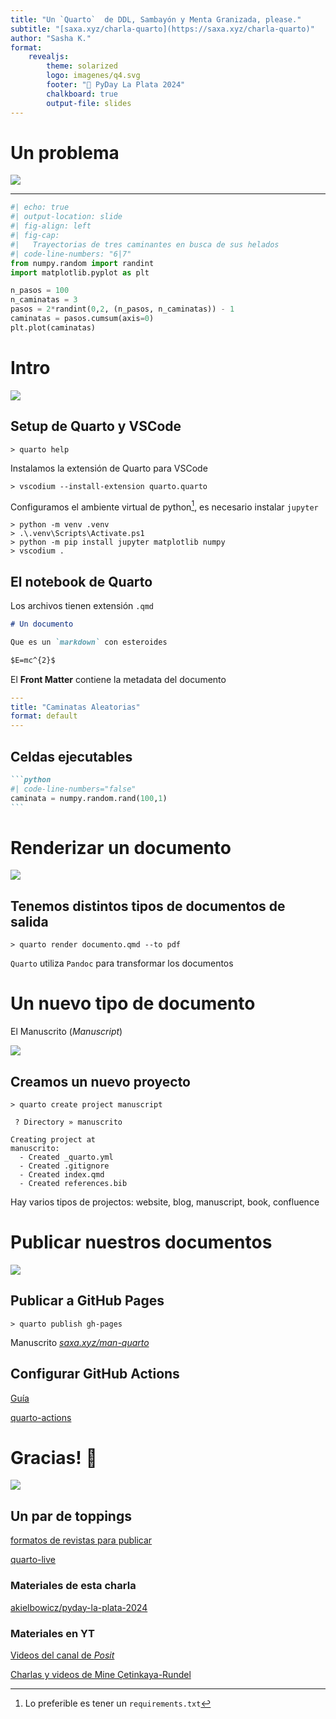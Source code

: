 ```yaml
---
title: "Un `Quarto`  de DDL, Sambayón y Menta Granizada, please."
subtitle: "[saxa.xyz/charla-quarto](https://saxa.xyz/charla-quarto)"
author: "Sasha K."
format: 
    revealjs:
        theme: solarized 
        logo: imagenes/q4.svg
        footer: "🐍 PyDay La Plata 2024"
        chalkboard: true
        output-file: slides
---
```



# Un problema

![](./imagenes/q0.svg){fig-align="left"}

---

```python
#| echo: true
#| output-location: slide
#| fig-align: left
#| fig-cap: 
#|   Trayectorias de tres caminantes en busca de sus helados
#| code-line-numbers: "6|7"
from numpy.random import randint
import matplotlib.pyplot as plt

n_pasos = 100
n_caminatas = 3
pasos = 2*randint(0,2, (n_pasos, n_caminatas)) - 1
caminatas = pasos.cumsum(axis=0)
plt.plot(caminatas)
```

# Intro

![](./imagenes/q1.svg){fig-align="center"}

## Setup de Quarto y VSCode

```.shell
> quarto help
```

::: {.fragment}
Instalamos la extensión de Quarto para VSCode

```.shell
> vscodium --install-extension quarto.quarto
```
:::

::: {.fragment}
Configuramos el ambiente virtual de python[^requirements], es necesario instalar `jupyter`

```.shell
> python -m venv .venv 
> .\.venv\Scripts\Activate.ps1 
> python -m pip install jupyter matplotlib numpy 
> vscodium . 
```
:::

[^requirements]: Lo preferible es tener un `requirements.txt`

## El notebook de Quarto 

:::{.fragment}
Los archivos tienen extensión `.qmd`

```markdown
# Un documento

Que es un `markdown` con esteroides 

$E=mc^{2}$
```
:::

:::{.fragment}

El **Front Matter** contiene la metadata del documento

```.yaml
---
title: "Caminatas Aleatorias"
format: default
---
```
:::

## Celdas ejecutables

```` markdown
```python
#| code-line-numbers="false"
caminata = numpy.random.rand(100,1)
```
````

# Renderizar un documento

![](./imagenes/q2.svg){fig-align="center"}

## Tenemos distintos tipos de documentos de salida

```.shell
> quarto render documento.qmd --to pdf
```

::: {.callout-note .fragment}
`Quarto` utiliza `Pandoc` para transformar los documentos 
:::

## 

# Un nuevo tipo de documento 

:::{.fragment}
El Manuscrito (*Manuscript*)
:::

![](./imagenes/q3.svg){fig-align="center"}

## Creamos un nuevo proyecto

```.shell
> quarto create project manuscript
```
```.shell
 ? Directory » manuscrito
``` 
```.shell
Creating project at 
manuscrito:
  - Created _quarto.yml
  - Created .gitignore
  - Created index.qmd
  - Created references.bib
```

::: {.callout-tip .fragment}
Hay varios tipos de projectos: website, blog, manuscript, book, confluence
:::

# Publicar nuestros documentos

![](./imagenes/q4.svg){fig-align="right"}

## Publicar a GitHub Pages

```.shell
> quarto publish gh-pages
```

::: {.fragment}
Manuscrito [*saxa.xyz/man-quarto*](https://ak.saxa.xyz/pyday-la-plata-2024/)
:::

## Configurar GitHub Actions

[Guía](https://quarto.org/docs/manuscripts/publishing.html#authorize-github-actions)

[quarto-actions](https://github.com/quarto-dev/quarto-actions)

# Gracias! 🍧

[![](imagenes/quarto.png)](https://quarto.org/)

## Un par de toppings

[formatos de revistas para publicar](https://quarto.org/docs/extensions/listing-journals.html)

[quarto-live](https://r-wasm.github.io/quarto-live/)

### Materiales de esta charla

[akielbowicz/pyday-la-plata-2024](https://github.com/akielbowicz/pyday-la-plata-2024)

### Materiales en YT <i class="fa fa-youtube-play"></i>

[Videos del canal de *Posit*](https://www.youtube.com/playlist?list=PL9HYL-VRX0oQI8fVioFxMTBrViFnRX_Df)

[Charlas y videos de Mine Çetinkaya-Rundel](https://www.youtube.com/results?search_query=quarto+mine+rundel)

